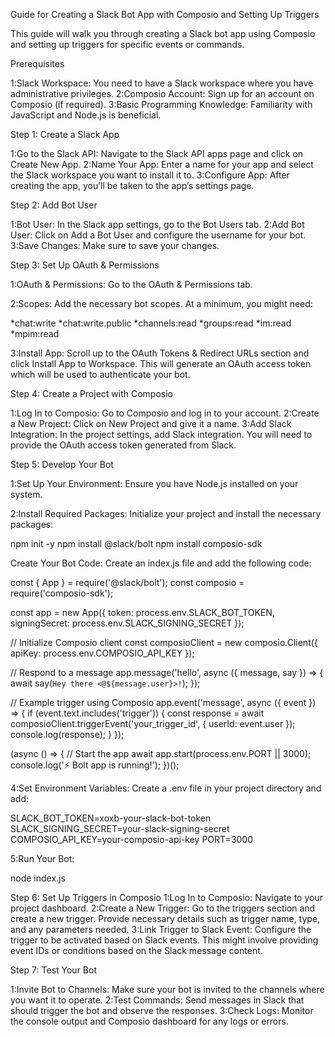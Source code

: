 Guide for Creating a Slack Bot App with Composio and Setting Up Triggers


This guide will walk you through creating a Slack bot app using Composio and setting up triggers for specific events or commands.

Prerequisites

1:Slack Workspace: You need to have a Slack workspace where you have administrative privileges.
2:Composio Account: Sign up for an account on Composio (if required).
3:Basic Programming Knowledge: Familiarity with JavaScript and Node.js is beneficial.


Step 1: Create a Slack App

1:Go to the Slack API: Navigate to the Slack API apps page and click on Create New App.
2:Name Your App: Enter a name for your app and select the Slack workspace you want to install it to.
3:Configure App: After creating the app, you’ll be taken to the app’s settings page.


Step 2: Add Bot User

1:Bot User: In the Slack app settings, go to the Bot Users tab.
2:Add Bot User: Click on Add a Bot User and configure the username for your bot.
3:Save Changes: Make sure to save your changes.


Step 3: Set Up OAuth & Permissions

1:OAuth & Permissions: Go to the OAuth & Permissions tab.

2:Scopes: Add the necessary bot scopes. At a minimum, you might need:

 *chat:write
 *chat:write.public
 *channels:read
 *groups:read
 *im:read
 *mpim:read

3:Install App: Scroll up to the OAuth Tokens & Redirect URLs section and click Install App to Workspace. This will generate an OAuth access token which will be used to authenticate your bot.

Step 4: Create a Project with Composio

1:Log In to Composio: Go to Composio and log in to your account.
2:Create a New Project: Click on New Project and give it a name.
3:Add Slack Integration: In the project settings, add Slack integration. You will need to provide the OAuth access token generated from Slack.

Step 5: Develop Your Bot

1:Set Up Your Environment: Ensure you have Node.js installed on your system.

2:Install Required Packages: Initialize your project and install the necessary packages:


npm init -y
npm install @slack/bolt
npm install composio-sdk

Create Your Bot Code:
Create an index.js file and add the following code:


const { App } = require('@slack/bolt');
const composio = require('composio-sdk');

const app = new App({
  token: process.env.SLACK_BOT_TOKEN,
  signingSecret: process.env.SLACK_SIGNING_SECRET
});

// Initialize Composio client
const composioClient = new composio.Client({
  apiKey: process.env.COMPOSIO_API_KEY
});

// Respond to a message
app.message('hello', async ({ message, say }) => {
  await say(`Hey there <@${message.user}>!`);
});

// Example trigger using Composio
app.event('message', async ({ event }) => {
  if (event.text.includes('trigger')) {
    const response = await composioClient.triggerEvent('your_trigger_id', { userId: event.user });
    console.log(response);
  }
});

(async () => {
  // Start the app
  await app.start(process.env.PORT || 3000);
  console.log('⚡️ Bolt app is running!');
})();

4:Set Environment Variables:
Create a .env file in your project directory and add:



SLACK_BOT_TOKEN=xoxb-your-slack-bot-token
SLACK_SIGNING_SECRET=your-slack-signing-secret
COMPOSIO_API_KEY=your-composio-api-key
PORT=3000

5:Run Your Bot:


node index.js

Step 6: Set Up Triggers in Composio
1:Log In to Composio: Navigate to your project dashboard.
2:Create a New Trigger: Go to the triggers section and create a new trigger. Provide necessary details such as trigger name, type, and any parameters needed.
3:Link Trigger to Slack Event: Configure the trigger to be activated based on Slack events. This might involve providing event IDs or conditions based on the Slack message content.

Step 7: Test Your Bot

1:Invite Bot to Channels: Make sure your bot is invited to the channels where you want it to operate.
2:Test Commands: Send messages in Slack that should trigger the bot and observe the responses.
3:Check Logs: Monitor the console output and Composio dashboard for any logs or errors.






